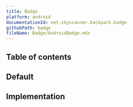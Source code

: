 ```yaml
---
title: Badge
platform: android
documentationId: net.skyscanner.backpack.badge
githubPath: badge
fileName: Badge/AndroidBadge.mdx
---
```




## Table of contents

## Default

<AndroidComponentScreenshots
  lightMode={screenshotAll}
  darkMode={screenshotAllDm}
  altText="Android badges" />

## Implementation

<Readme file={readme} />
